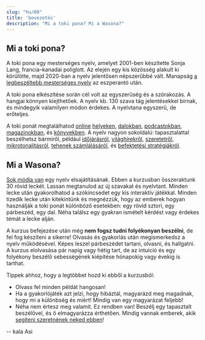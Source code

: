 ```yaml
---
slug: "hu/00"
title: 'bevezetés'
description: "Mi a toki pona? Mi a Wasona?"
---
```


## Mi a toki pona?

A toki pona egy mesterséges nyelv, amelyet 2001-ben készítette Sonja Lang, francia–kanadai poliglott. Az elején egy kis közösség alakult ki körülötte, majd 2020-ban a nyelv jelentősen népszerűbbé vált. Manapság [a legbeszéltebb mesterséges nyelv](https://tokipona.org/conlang_communities) az eszperantó után.

A toki pona elkészítése során cél volt az egyszerűség és a szórakozás. A hangjai könnyen kiejthetőek. A nyelv kb. 130 szava tág jelentésekkel bírnak, és mindegyik valamilyen módon érdekes. A nyelvtana egyszerű, de erőteljes.

A toki ponát megtalálhatod [online](https://discord.gg/ChC6qtVsSE) [helyeken](https://discord.gg/6zkugJFU4x), [dalokban](https://www.youtube.com/playlist?list=PLeCE5N29ioyUbj_lvYm9IdGJnE2HPacVv), [podcastokban](https://www.youtube.com/playlist?list=PLjOmpMyMxd8Qs2mAXcLk817tQy_AQj09u), [magazinokban](https://liputenpo.org/), és [könyvekben](https://tokipona.org/). A nyelv nagyon sokoldalú: tapasztalattal beszélhetsz bármiről, például [időjárásról](https://www.youtube.com/watch?v=J4fCq1aEAxA), [világhírekről](https://www.youtube.com/watch?v=ljZfGt7PDxk), [szeretetről](https://www.youtube.com/watch?v=rr3ufODuIts), [mikrotonalitásról](https://www.youtube.com/watch?v=fedFQIHREMo), [tehenek számlálásáról](https://www.youtube.com/watch?v=xxClPfZDn-E), és [befektetési stratégiákról](https://www.youtube.com/watch?v=JIOT3bRzAGI).

## Mi a Wasona?

[Sok módja van](hu/other-courses) egy nyelv elsajátításának. Ebben a kurzusban összeraktunk 30 rövid leckét. Lassan megtanulod az új szavakat és nyelvtant. Minden lecke után gyakorolhatod a szókincsedet egy kis interaktív játékkal. Minden tizedik lecke után kitekintünk és megnézzük, hogy az emberek hogyan használják a toki ponát különböző esetekben: egy rövid sztori, egy párbeszéd, egy dal. Néha találsz egy gyakran ismételt kérdést vagy érdekes témát a lecke alján.

A kurzus befejezése után még **nem fogsz tudni folyékonyan beszélni**, de fel fog készíteni a sikerre! Olvasás és gyakorlás után megismerkedsz a nyelv működésével. Képes leszel párbeszédet tartani, olvasni, és hallgatni. A kurzus elolvasása pár napig vagy hétig tart, de az intuíció és egy folyékony beszélő sebességének kiépítése hónapokig vagy évekig is tarthat.

Tippek ahhoz, hogy a legtöbbet hozd ki ebből a kurzusból:
* Olvass fel minden példát hangosan!
* Ha a gyakorlójáték azt jelzi, hogy hibáztál, magyarázd meg magadnak, hogy mi a különbség és miért! Mindig van egy magyarázat feljebb!
* Néha nem értesz meg valamit. Ez rendben van! Beszélj egy tapasztalt beszélővel, és ő elmagyarázza érthetően. Mindig vannak emberek, akik [segíteni szeretnének neked ebben](https://discord.gg/ChC6qtVsSE)!

-- kala Asi

